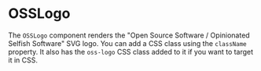 
# OSSLogo

The `OSSLogo` component renders the "Open Source Software / Opinionated
Selfish Software" SVG logo.  You can add a CSS class using the `className`
property.  It also has the `oss-logo` CSS class added to it if you want to
target it in CSS.

<Example
  Component={OSSCode}
  code={OSSSrc}
  expand
/>
